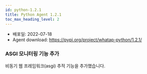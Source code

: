 ```yaml
---
id: python-1.2.1
title: Python Agent 1.2.1
toc_max_heading_level: 2
---
```



* 배포일: 2022-07-18
* Agent download: https://pypi.org/project/whatap-python/1.2.1/

### ASGI 모니터링 기능 추가 

비동기 웹 프레임워크(asgi) 추적 기능을 추가했습니다.
